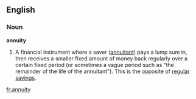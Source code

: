 ==English==
===Noun===
'''annuity'''
#A financial instrument where a saver ([[annuitant]]) pays a lump sum in, then receives a smaller fixed amount of money back regularly over a certain fixed period (or sometimes a vague period such as "the remainder of the life of the annuitant"). This is the opposite of [[regular savings]].

[[fr:annuity]]